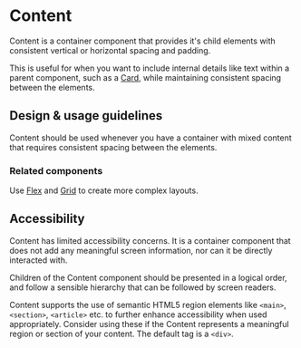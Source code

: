 
<Meta title="Components/Layouts and Structure/Content" component={Content} />

# Content

Content is a container component that provides it's child elements with
consistent vertical or horizontal spacing and padding.

This is useful for when you want to include internal details like text within a
parent component, such as a
[Card,](../?path=/docs/components-layouts-and-structure-card--docs) while
maintaining consistent spacing between the elements.

## Design & usage guidelines

Content should be used whenever you have a container with mixed content that
requires consistent spacing between the elements.

### Related components

Use [Flex](../?path=/docs/components-layouts-and-structure-flex--docs) and
[Grid](../?path=/docs/components-layouts-and-structure-grid--docs) to create
more complex layouts.

## Accessibility

Content has limited accessibility concerns. It is a container component that
does not add any meaningful screen information, nor can it be directly
interacted with.

Children of the Content component should be presented in a logical order, and
follow a sensible hierarchy that can be followed by screen readers.

Content supports the use of semantic HTML5 region elements like `<main>`,
`<section>`, `<article>` etc. to further enhance accessibility when used
appropriately. Consider using these if the Content represents a meaningful
region or section of your content. The default tag is a `<div>`.
